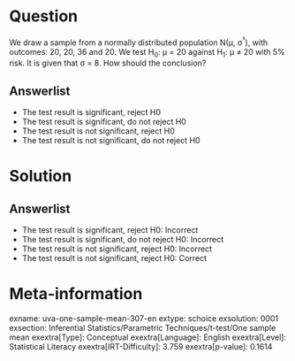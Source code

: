 Question
========

We draw a sample from a normally distributed population N(μ, σ^²^), with outcomes: 20, 20, 36 and 20. We test H~0~: μ = 20 against H~1~: μ ≠ 20 with 5% risk. It is given that σ = 8. How should the conclusion?

Answerlist
----------

* The test result is significant, reject H0
* The test result is significant, do not reject H0
* The test result is not significant, reject H0
* The test result is not significant, do not reject H0

Solution
========

Answerlist
----------

* The test result is significant, reject H0: Incorrect
* The test result is significant, do not reject H0: Incorrect
* The test result is not significant, reject H0: Incorrect
* The test result is not significant, reject H0: Correct

Meta-information
================
exname: uva-one-sample-mean-307-en
extype: schoice
exsolution: 0001
exsection: Inferential Statistics/Parametric Techniques/t-test/One sample mean
exextra[Type]: Conceptual
exextra[Language]: English
exextra[Level]: Statistical Literacy
exextra[IRT-Difficulty]: 3.759
exextra[p-value]: 0.1614
